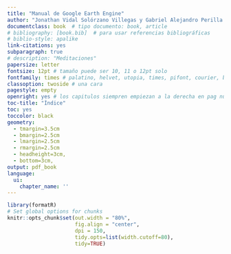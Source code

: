 ```yaml
---
title: "Manual de Google Earth Engine"
author: "Jonathan Vidal Solórzano Villegas y Gabriel Alejandro Perilla Suárez"
documentclass: book  # tipo documento: book, article
# bibliography: [book.bib]  # para usar referencias bibliográficas
# biblio-style: apalike
link-citations: yes
subparagraph: true
# description: "Meditaciones"
papersize: letter
fontsize: 12pt # tamaño puede ser 10, 11 o 12pt solo
fontfamily: times # palatino, helvet, utopia, times, pifont, courier, bookman, newcent y avant
classoption: twoside # una cara
pagestyle: empty
openright: yes # los capitulos siempren empiezan a la derecha en pag nueva
toc-title: "Índice"
toc: yes
toccolor: black
geometry: 
  - tmargin=3.5cm
  - bmargin=2.5cm
  - lmargin=2.5cm
  - rmargin=2.5cm
  - headheight=3cm,
  - bottom=3cm,
output: pdf_book
language:
  ui:
    chapter_name: ''
---
```


```r
library(formatR)
# Set global options for chunks
knitr::opts_chunk$set(out.width = "80%",
                      fig.align = "center", 
                      dpi = 150,
                      tidy.opts=list(width.cutoff=80),
                      tidy=TRUE)
```

```{=latex}
\setlength{\aweboxleftmargin}{0.1\linewidth}
\setlength{\aweboxcontentwidth}{0.85\linewidth}
\setlength{\aweboxvskip}{1mm}
\setlength{\aweboxrulewidth}{5pt}
```
